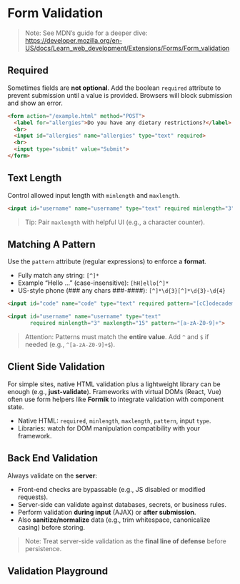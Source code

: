 # Form Validation

> Note: See MDN’s guide for a deeper dive: https://developer.mozilla.org/en-US/docs/Learn_web_development/Extensions/Forms/Form_validation

## Required

Sometimes fields are **not optional**. Add the boolean `required` attribute to prevent submission until a value is provided. Browsers will block submission and show an error.

~~~html
<form action="/example.html" method="POST">
  <label for="allergies">Do you have any dietary restrictions?</label>
  <br>
  <input id="allergies" name="allergies" type="text" required>
  <br>
  <input type="submit" value="Submit">
</form>
~~~

## Text Length

Control allowed input length with `minlength` and `maxlength`.

~~~html
<input id="username" name="username" type="text" required minlength="3" maxlength="15">
~~~

> Tip: Pair `maxlength` with helpful UI (e.g., a character counter).

## Matching A Pattern

Use the `pattern` attribute (regular expressions) to enforce a **format**.

- Fully match any string: `[^]*`
- Example “Hello …” (case-insensitive): `[hH]ello[^]*`
- US-style phone (### any chars ###-####): `[^]*\d{3}[^]*\d{3}-\d{4}`

~~~html
<input id="code" name="code" type="text" required pattern="[cC]odecademy">

<input id="username" name="username" type="text"
       required minlength="3" maxlength="15" pattern="[a-zA-Z0-9]+">
~~~

> Attention: Patterns must match the **entire value**. Add `^` and `$` if needed (e.g., `^[a-zA-Z0-9]+$`).

## Client Side Validation

For simple sites, native HTML validation plus a lightweight library can be enough (e.g., **just-validate**). Frameworks with virtual DOMs (React, Vue) often use form helpers like **Formik** to integrate validation with component state.

- Native HTML: `required`, `minlength`, `maxlength`, `pattern`, input `type`.
- Libraries: watch for DOM manipulation compatibility with your framework.

## Back End Validation

Always validate on the **server**:

- Front-end checks are bypassable (e.g., JS disabled or modified requests).
- Server-side can validate against databases, secrets, or business rules.
- Perform validation **during input** (AJAX) or **after submission**.
- Also **sanitize/normalize** data (e.g., trim whitespace, canonicalize casing) before storing.

> Note: Treat server-side validation as the **final line of defense** before persistence.

## Validation Playground


<ValidationPlayground />